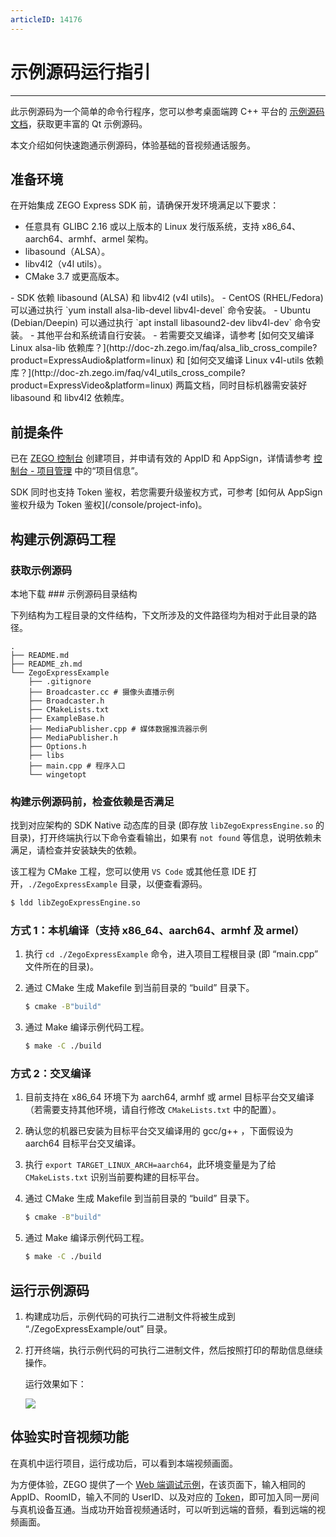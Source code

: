 ```yaml
---
articleID: 14176
---
```

# 示例源码运行指引

---


<Note title="说明">


此示例源码为一个简单的命令行程序，您可以参考桌面端跨 C++ 平台的 [示例源码文档](/real-time-video-windows-cpp/quick-start/run-example-code)，获取更丰富的 Qt 示例源码。

</Note>

本文介绍如何快速跑通示例源码，体验基础的音视频通话服务。

## 准备环境

在开始集成 ZEGO Express SDK 前，请确保开发环境满足以下要求：

- 任意具有 GLIBC 2.16 或以上版本的 Linux 发行版系统，支持 x86_64、aarch64、armhf、armel 架构。
- libasound（ALSA）。
- libv4l2（v4l utils）。
- CMake 3.7 或更高版本。

<Note title="说明">
- SDK 依赖 libasound (ALSA) 和 libv4l2 (v4l utils)。
- CentOS (RHEL/Fedora) 可以通过执行 `yum install alsa-lib-devel libv4l-devel` 命令安装。
- Ubuntu (Debian/Deepin) 可以通过执行 `apt install libasound2-dev libv4l-dev` 命令安装。
- 其他平台和系统请自行安装。
- 若需要交叉编译，请参考 [如何交叉编译 Linux alsa-lib 依赖库？](http://doc-zh.zego.im/faq/alsa_lib_cross_compile?product=ExpressAudio&platform=linux) 和 [如何交叉编译 Linux v4l-utils 依赖库？](http://doc-zh.zego.im/faq/v4l_utils_cross_compile?product=ExpressVideo&platform=linux) 两篇文档，同时目标机器需安装好 libasound 和 libv4l2 依赖库。
</Note>

## 前提条件

已在 [ZEGO 控制台](https://console.zego.im) 创建项目，并申请有效的 AppID 和 AppSign，详情请参考 [控制台 - 项目管理](/console/project-info) 中的“项目信息”。

<Warning title="注意">
SDK 同时也支持 Token 鉴权，若您需要升级鉴权方式，可参考 [如何从 AppSign 鉴权升级为 Token 鉴权](/console/project-info)。
</Warning>

## 构建示例源码工程

### 获取示例源码
<Card title="示例源码" href="https://artifact-demo.zego.im/express/example/video/linux_cli_cpp/ZegoExpressDemo_linux_cli_cpp.zip" target="_blank">
本地下载
</Card>
### 示例源码目录结构

下列结构为工程目录的文件结构，下文所涉及的文件路径均为相对于此目录的路径。

```tree
.
├── README.md
├── README_zh.md
└── ZegoExpressExample
    ├── .gitignore
    ├── Broadcaster.cc # 摄像头直播示例
    ├── Broadcaster.h
    ├── CMakeLists.txt
    ├── ExampleBase.h
    ├── MediaPublisher.cpp # 媒体数据推流器示例
    ├── MediaPublisher.h
    ├── Options.h
    ├── libs
    ├── main.cpp # 程序入口
    └── wingetopt
```

### 构建示例源码前，检查依赖是否满足

找到对应架构的 SDK Native 动态库的目录 (即存放 `libZegoExpressEngine.so` 的目录)，打开终端执行以下命令查看输出，如果有 `not found` 等信息，说明依赖未满足，请检查并安装缺失的依赖。

<Note title="说明">


该工程为 CMake 工程，您可以使用 `VS Code` 或其他任意 IDE 打开，`./ZegoExpressExample` 目录，以便查看源码。

</Note>

```sh
$ ldd libZegoExpressEngine.so
```

### 方式 1：本机编译（支持 x86_64、aarch64、armhf 及 armel）

1. 执行 `cd ./ZegoExpressExample` 命令，进入项目工程根目录 (即 “main.cpp” 文件所在的目录)。

2. 通过 CMake 生成 Makefile 到当前目录的 “build” 目录下。

    ```sh
    $ cmake -B"build"
    ```

3. 通过 Make 编译示例代码工程。

    ```sh
    $ make -C ./build
    ```

### 方式 2：交叉编译

1. 目前支持在 x86_64 环境下为 aarch64, armhf 或 armel 目标平台交叉编译（若需要支持其他环境，请自行修改 `CMakeLists.txt` 中的配置）。

2. 确认您的机器已安装为目标平台交叉编译用的 gcc/g++ ，下面假设为 aarch64 目标平台交叉编译。

3. 执行 `export TARGET_LINUX_ARCH=aarch64`，此环境变量是为了给 `CMakeLists.txt` 识别当前要构建的目标平台。

4. 通过 CMake 生成 Makefile 到当前目录的 “build” 目录下。

    ```sh
    $ cmake -B"build"
    ```

5. 通过 Make 编译示例代码工程。

    ```sh
    $ make -C ./build
    ```

## 运行示例源码

1. 构建成功后，示例代码的可执行二进制文件将被生成到 “./ZegoExpressExample/out” 目录。

2. 打开终端，执行示例代码的可执行二进制文件，然后按照打印的帮助信息继续操作。

    运行效果如下：

    <Frame width="512" height="auto" caption=""><img src="https://doc-media.zego.im/sdk-doc/Pics/Linux/Express/run_express_cpp_cli_demo.png" /></Frame>

## 体验实时音视频功能

在真机中运行项目，运行成功后，可以看到本端视频画面。

为方便体验，ZEGO 提供了一个 [Web 端调试示例](https://zegodev.github.io/zego-express-webrtc-sample/assistDev/index.html)，在该页面下，输入相同的 AppID、RoomID，输入不同的 UserID、以及对应的 [Token](/console/development-assistance/temporary-token)，即可加入同一房间与真机设备互通。当成功开始音视频通话时，可以听到远端的音频，看到远端的视频画面。

